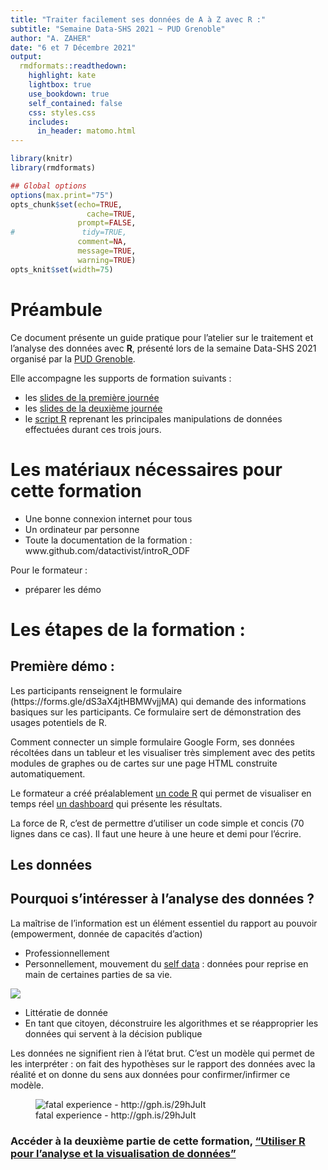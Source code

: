 ```yaml
---
title: "Traiter facilement ses données de A à Z avec R :"
subtitle: "Semaine Data-SHS 2021 ~ PUD Grenoble"
author: "A. ZAHER"
date: "6 et 7 Décembre 2021"
output:
  rmdformats::readthedown:
    highlight: kate
    lightbox: true
    use_bookdown: true
    self_contained: false
    css: styles.css
    includes:
      in_header: matomo.html
---
```



```r
library(knitr)
library(rmdformats)

## Global options
options(max.print="75")
opts_chunk$set(echo=TRUE,
	             cache=TRUE,
               prompt=FALSE,
#               tidy=TRUE,
               comment=NA,
               message=TRUE,
               warning=TRUE)
opts_knit$set(width=75)

```

# Préambule

Ce document présente un guide pratique pour l'atelier sur le traitement et l'analyse des données avec **R**, présenté lors de la semaine Data-SHS 2021 organisé par la [PUD Grenoble](https://www.msh-alpes.fr/plateformes/pud-ga). 

Elle accompagne les supports de formation suivants :

- les [slides de la première journée](./jour1.html)
- les [slides de la deuxième journée](./jour2.html)
- le [script R](https://github.com/datactivist/IntroR_ODF/blob/master/script.R) reprenant les principales manipulations de données effectuées durant ces trois jours.


# Les matériaux nécessaires pour cette formation

- Une bonne connexion internet pour tous
- Un ordinateur par personne
- Toute la documentation de la formation : www.github.com/datactivist/introR_ODF

Pour le formateur : 

- préparer les démo

# Les étapes de la formation : 

## Première démo : 

Les participants renseignent le formulaire (https://forms.gle/dS3aX4jtHBMWvjjMA) qui demande des informations basiques sur les participants. 
Ce formulaire sert de démonstration des usages potentiels de R. 

Comment connecter un simple formulaire Google Form, ses données récoltées dans un tableur et les visualiser très simplement avec des petits modules de graphes ou de cartes sur une page HTML construite automatiquement. 

Le formateur a créé préalablement [un code R](https://github.com/datactivist/IntroR_ODF/blob/master/dashboard.Rmd) qui permet de visualiser en temps réel [un dashboard](./dashboard.html) qui présente les résultats. 

La force de R, c'est de permettre d'utiliser un code simple et concis (70 lignes dans ce cas). Il faut une heure à une heure et demi pour l'écrire.

## Les données

## Pourquoi s’intéresser à l'analyse des données ? 

La maîtrise de l'information est un élément essentiel du rapport au pouvoir (empowerment, donnée de capacités d'action)

- Professionnellement
- Personnellement, mouvement du [self data](http://mesinfos.fing.org/) : données pour reprise en main de certaines parties de sa vie. 

[![](./img/image_domaine_usages.png)](http://mesinfos.fing.org/selfdata/)

- Littératie de donnée 
- En tant que citoyen, déconstruire les algorithmes et se réapproprier les données qui servent à la décision publique

Les données ne signifient rien à l'état brut. C'est un modèle qui permet de les interpréter : on fait des hypothèses sur le rapport des données avec la réalité et on donne du sens aux données pour confirmer/infirmer ce modèle. 

![fatal experience - http://gph.is/29hJuIt](http://i.giphy.com/J14dxhoJLWlI4.gif)


### Accéder à la deuxième partie de cette formation, ["Utiliser R pour l’analyse et la visualisation de données"](./index2.html)
